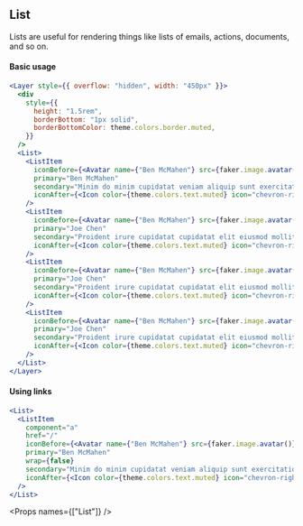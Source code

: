 
<SEO title="List" />

<Container>
<Article sidebar={[
  { id: 'List', name: 'List'},
  { id: 'Basic usage', name: 'Basic usage' },
  { id: 'Using links', name: 'Using links'},
  { id: 'Props', name: 'Props table'}
]}>

# List

Lists are useful for rendering things like lists of emails, actions, documents, and so on.

#### Basic usage

```jsx
<Layer style={{ overflow: "hidden", width: "450px" }}>
  <div
    style={{
      height: "1.5rem",
      borderBottom: "1px solid",
      borderBottomColor: theme.colors.border.muted,
    }}
  />
  <List>
    <ListItem
      iconBefore={<Avatar name={"Ben McMahen"} src={faker.image.avatar()} />}
      primary="Ben McMahen"
      secondary="Minim do minim cupidatat veniam aliquip sunt exercitation enim nisi nulla."
      iconAfter={<Icon color={theme.colors.text.muted} icon="chevron-right" />}
    />
    <ListItem
      iconBefore={<Avatar name={"Ben McMahen"} src={faker.image.avatar()} />}
      primary="Joe Chen"
      secondary="Proident irure cupidatat cupidatat elit eiusmod mollit."
      iconAfter={<Icon color={theme.colors.text.muted} icon="chevron-right" />}
    />
    <ListItem
      iconBefore={<Avatar name={"Ben McMahen"} src={faker.image.avatar()} />}
      primary="Joe Chen"
      secondary="Proident irure cupidatat cupidatat elit eiusmod mollit."
      iconAfter={<Icon color={theme.colors.text.muted} icon="chevron-right" />}
    />
    <ListItem
      iconBefore={<Avatar name={"Ben McMahen"} src={faker.image.avatar()} />}
      primary="Joe Chen"
      secondary="Proident irure cupidatat cupidatat elit eiusmod mollit."
      iconAfter={<Icon color={theme.colors.text.muted} icon="chevron-right" />}
    />
  </List>
</Layer>
```

#### Using links

```jsx
<List>
  <ListItem
    component="a"
    href="/"
    iconBefore={<Avatar name={"Ben McMahen"} src={faker.image.avatar()} />}
    primary="Ben McMahen"
    wrap={false}
    secondary="Minim do minim cupidatat veniam aliquip sunt exercitation enim nisi nulla."
    iconAfter={<Icon color={theme.colors.text.muted} icon="chevron-right" />}
  />
</List>
```

<Props names={["List"]} />

</Article>
</Container>

